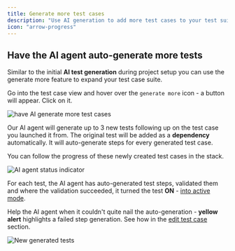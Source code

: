 ```yaml
---
title: Generate more test cases
description: "Use AI generation to add more test cases to your test suite."
icon: "arrow-progress"
---
```


## Have the AI agent auto-generate more tests

Similar to the initial **AI test generation** during project setup you can use the generate more feature to expand your test case suite.

Go into the test case view and hover over the `generate more` icon - a button will appear. Click on it.

<Frame caption="Have the AI agent generate more test cases, 08/2024">
  <img
    src="/images/setup/setup-11-suggest-more.png"
    alt="have AI generate more test cases"
  />
</Frame>

Our AI agent will generate up to 3 new tests following up on the test case you launched it from. The original test will be added as a **dependency** automatically. It will auto-generate steps for every generated test case.

You can follow the progress of these newly created test cases in the stack.

<Frame caption="AI agent informs what it does, 08/2024">
  <img
    src="/images/prompting/suggesting-more-agent-running.png"
    alt="AI agent status indicator"
  />
</Frame>

For each test, the AI agent has auto-generated test steps, validated them and where the validation succeeded, it turned the test **ON** - [into active mode](/execute-test-cases).

Help the AI agent when it couldn't quite nail the auto-generation - **yellow alert** highlights a failed step generation. See how in the [edit test case](/edit-test-case) section.

<Frame caption="New generated tests, 08/2024">
  <img src="/images/prompting/suggested-tests.png" alt="New generated tests" />
</Frame>
